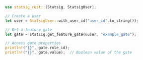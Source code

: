 ```rust
use statsig_rust::{Statsig, StatsigUser};

// Create a user
let user = StatsigUser::with_user_id("user_id".to_string());

// Get a feature gate
let gate = statsig.get_feature_gate(&user, "example_gate");

// Access gate properties
println!("{}", gate.rule_id);
println!("{}", gate.value);  // Boolean value of the gate
```